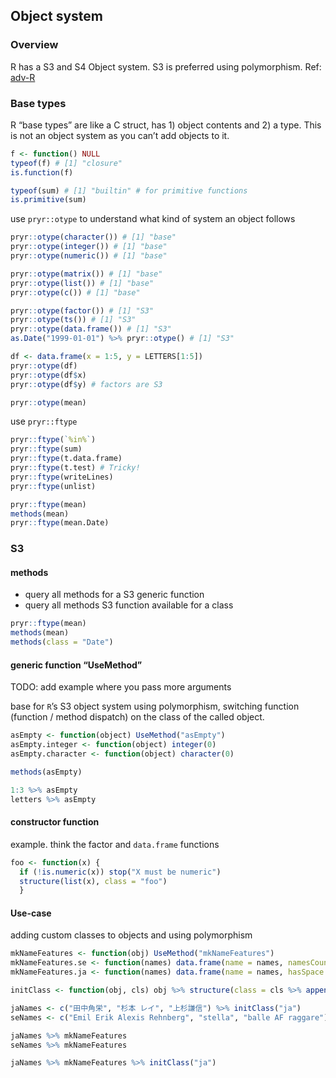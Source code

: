 ## Object system

### Overview

R has a S3 and S4 Object system. S3 is preferred using polymorphism.
Ref: [adv-R](http://adv-r.had.co.nz/OO-essentials.html)

### Base types

R "base types" are like a C struct, has 1) object contents and 2) a type. This is not an object system as you can't add objects to it.

```r

f <- function() NULL
typeof(f) # [1] "closure"
is.function(f)

typeof(sum) # [1] "builtin" # for primitive functions
is.primitive(sum)

```

use `pryr::otype` to understand what kind of system an object follows

```r

pryr::otype(character()) # [1] "base"
pryr::otype(integer()) # [1] "base"
pryr::otype(numeric()) # [1] "base"

pryr::otype(matrix()) # [1] "base"
pryr::otype(list()) # [1] "base"
pryr::otype(c()) # [1] "base"

pryr::otype(factor()) # [1] "S3"
pryr::otype(ts()) # [1] "S3"
pryr::otype(data.frame()) # [1] "S3"
as.Date("1999-01-01") %>% pryr::otype() # [1] "S3"

df <- data.frame(x = 1:5, y = LETTERS[1:5])
pryr::otype(df)
pryr::otype(df$x)
pryr::otype(df$y) # factors are S3

pryr::otype(mean)

```

use `pryr::ftype`

```r

pryr::ftype(`%in%`)
pryr::ftype(sum)
pryr::ftype(t.data.frame)
pryr::ftype(t.test) # Tricky!
pryr::ftype(writeLines)
pryr::ftype(unlist)

pryr::ftype(mean)
methods(mean)
pryr::ftype(mean.Date)

```


### S3

#### methods

- query all methods for a S3 generic function
- query all methods S3 function available for a class

```r

pryr::ftype(mean)
methods(mean)
methods(class = "Date")

```


#### generic function "UseMethod"

TODO: add example where you pass more arguments

base for `R`'s S3 object system using polymorphism, switching function (function / method dispatch) on the class of the called object.

```r

asEmpty <- function(object) UseMethod("asEmpty")
asEmpty.integer <- function(object) integer(0)
asEmpty.character <- function(object) character(0)

methods(asEmpty)

1:3 %>% asEmpty
letters %>% asEmpty

```

#### constructor function

example. think the factor and `data.frame` functions

```r

foo <- function(x) {
  if (!is.numeric(x)) stop("X must be numeric")
  structure(list(x), class = "foo")
  }

```

#### Use-case

adding custom classes to objects and using polymorphism

```r

mkNameFeatures <- function(obj) UseMethod("mkNameFeatures")
mkNameFeatures.se <- function(names) data.frame(name = names, namesCount = names %>% strsplit(" ") %>% purrr::map_dbl(length))
mkNameFeatures.ja <- function(names) data.frame(name = names, hasSpace = names %>% grepl(pattern = " ") )

initClass <- function(obj, cls) obj %>% structure(class = cls %>% append(class(obj)) %>% unique)

jaNames <- c("田中角栄", "杉本 レイ", "上杉謙信") %>% initClass("ja")
seNames <- c("Emil Erik Alexis Rehnberg", "stella", "balle AF raggare") %>% initClass("se")

jaNames %>% mkNameFeatures
seNames %>% mkNameFeatures

jaNames %>% mkNameFeatures %>% initClass("ja")

```

